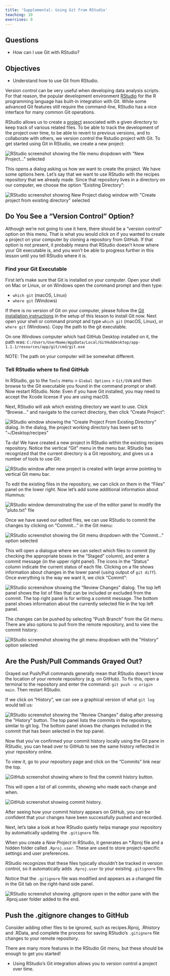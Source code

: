 ---
title: 'Supplemental: Using Git from RStudio'
teaching: 10
exercises: 0
---

::: {.callout-important}
## Questions

- How can I use Git with RStudio?

:::

::: {.callout-tip}
## Objectives

- Understand how to use Git from RStudio.

:::


Version control can be very useful when developing data analysis scripts. For
that reason, the popular development environment
[RStudio][rstudio] for the R programming language has built-in
integration with Git. While some advanced Git features still require the
command-line, RStudio has a nice interface for many common Git operations.

RStudio allows us to create a [project][rstudio-projects] associated with a
given directory to keep track of various related files. To be able to track the
development of the project over time, to be able to revert to previous
versions, and to collaborate with others, we version control the Rstudio
project with Git. To get started using Git in RStudio, we create a new project:

![](fig/RStudio_screenshot_newproject.png){alt='RStudio screenshot showing the file menu dropdown with "New Project..." selected'}

This opens a dialog asking us how we want to create the project. We have
some options here. Let's say that we want to use RStudio with the recipes
repository that we already made. Since that repository lives in a directory on
our computer, we choose the option "Existing Directory":

![](fig/RStudio_screenshot_existingdirectory.png){alt='RStudio screenshot showing New Project dialog window with "Create project from existing directory" selected'}

:::::::::::::::::::::::::::::::::::::::::  callout

## Do You See a "Version Control" Option?

Although we're not going to use it here, there should be a "version control"
option on this menu. That is what you would click on if you wanted to
create a project on your computer by cloning a repository from GitHub.
If that option is not present, it probably means that RStudio doesn't know
where your Git executable is, and you won't be able to progress further
in this lesson until you tell RStudio where it is.

### Find your Git Executable

First let's make sure that Git is installed on your computer.
Open your shell on Mac or Linux, or on Windows open the command prompt
and then type:

- `which git` (macOS, Linux)
- `where git` (Windows)

If there is no version of Git on your computer, please follow the
[Git installation instructions](https://swcarpentry.github.io/git-novice/#installing-git)
in the setup of this lesson to install Git now. Next open your shell or command prompt
and type `which git` (macOS, Linux), or `where git` (Windows).
Copy the path to the git executable.

On one Windows computer which had GitHub Desktop installed on it, the path was:
`C:/Users/UserName/AppData/Local/GitHubDesktop/app-1.1.1/resources/app/git/cmd/git.exe`

NOTE: The path on your computer will be somewhat different.

### Tell RStudio where to find GitHub

In RStudio, go to the `Tools` menu > `Global Options` > `Git/SVN` and then
browse to the Git executable you found in the command prompt or shell. Now restart
RStudio.
Note: Even if you have Git installed, you may need
to accept the Xcode license if you are using macOS.


::::::::::::::::::::::::::::::::::::::::::::::::::

Next, RStudio will ask which existing directory we want to use. Click
"Browse..." and navigate to the correct directory, then click "Create Project":

![](fig/RStudio_screenshot_navigateexisting.png){alt='RStudio window showing the "Create Project From Existing Directory" dialog. In the dialog, the project working directory has been set to "~/Desktop/recipes"'}

Ta-da! We have created a new project in RStudio within the existing recipes
repository. Notice the vertical "Git" menu in the menu bar. RStudio has
recognized that the current directory is a Git repository, and gives us a
number of tools to use Git:

![](fig/RStudio_screenshot_afterclone.png){alt='RStudio window after new project is created with large arrow pointing to vertical Git menu bar.'}

To edit the existing files in the repository, we can click on them in the
"Files" panel on the lower right. Now let's add some additional information
about Hummus:

![](fig/RStudio_screenshot_editfiles.png){alt='RStudio window demonstrating the use of the editor panel to modify the "pluto.txt" file'}

Once we have saved our edited files, we can use RStudio to commit the changes
by clicking on "Commit..." in the Git menu:

![](fig/RStudio_screenshot_commit.png){alt='RStudio screenshot showing the Git menu dropdown with the "Commit..." option selected'}

This will open a dialogue where we can select which files to commit (by
checking the appropriate boxes in the "Staged" column), and enter a commit
message (in the upper right panel). The icons in the "Status" column indicate
the current status of each file. Clicking on a file shows information about
changes in the lower panel (using output of `git diff`). Once everything is the
way we want it, we click "Commit":

![](fig/RStudio_screenshot_review.png){alt='RStudio screenshow showing the "Review Changes" dialog. The top left panel shows the list of files that can be included or excluded from the commit. The top right panel is for writing a commit message. The bottom panel shows information about the currently selected file in the top left panel.'}

The changes can be pushed by selecting "Push Branch" from the Git menu. There
are also options to pull from the remote repository, and to view the commit
history:

![](fig/RStudio_screenshot_history.png){alt='RStudio screenshot showing the git menu dropdown with the "History" option selected'}

:::::::::::::::::::::::::::::::::::::::::  callout

## Are the Push/Pull Commands Grayed Out?

Grayed out Push/Pull commands generally mean that RStudio doesn't know the
location of your remote repository (e.g. on GitHub). To fix this, open a
terminal to the repository and enter the command: `git push -u origin main`. Then restart RStudio.


::::::::::::::::::::::::::::::::::::::::::::::::::

If we click on "History", we can see a graphical version of what `git log`
would tell us:

![](fig/RStudio_screenshot_viewhistory.png){alt='RStudio screenshot showing the "Review Changes" dialog after pressing the "History" button. The top panel lists the commits in the repository, similar to git log. The bottom panel shows the changes included in the commit that has been selected in the top panel.'}

Now that you've confirmed your commit history locally using the Git pane in RStudio, you can head over to GitHub to see the same history reflected in your repository online.

To view it, go to your repository page and click on the "Commits" link near the top.

![](fig/github_screenshot_find_commit_history_edited.png){alt='GitHub screenshot showing where to find the commit history button.'}

This will open a list of all commits, showing who made each change and when.

![](fig/github_screenshot_history_edited.png){alt='GitHub screenshot showing commit history.'}

After seeing how your commit history appears on GitHub, you can be confident that your changes have been successfully pushed and recorded.

Next, let’s take a look at how RStudio quietly helps manage your repository by automatically updating the `.gitignore` file.

When you create a *New Project* in RStudio, it generates an *.Rproj file and a hidden folder called `.Rproj.user`. These are used to store project-specific settings and user preferences.

RStudio recognizes that these files typically shouldn’t be tracked in version control, so it automatically adds `.Rproj.user` to your existing `.gitignore` file.

Notice that the `.gitignore` file was modified and appears as a changed file in the Git tab on the right-hand side panel.

![](fig/RStudio_screenshot_gitignore.png){alt='RStudio screenshot showing .gitignore open in the editor pane with the .Rproj.user folder added to the end.'}

:::::::::::::::::::::::::::::::::::::::  challenge

## Push the .gitignore changes to GitHub

Consider adding other files to be ignored, such as recipes.Rproj, .Rhistory and .RData, and complete the process for saving RStudio's `.gitignore` file changes to your remote repository.

::::::::::::::::::::::::::::::::::::::::::::::::::

There are many more features in the RStudio Git menu, but these should be
enough to get you started!

[rstudio]: https://www.rstudio.com/
[rstudio-projects]: https://support.rstudio.com/hc/en-us/articles/200526207-Using-Projects


:::::::::::::::::::::::::::::::::::::::: keypoints

- Using RStudio's Git integration allows you to version control a project over time.

::::::::::::::::::::::::::::::::::::::::::::::::::
